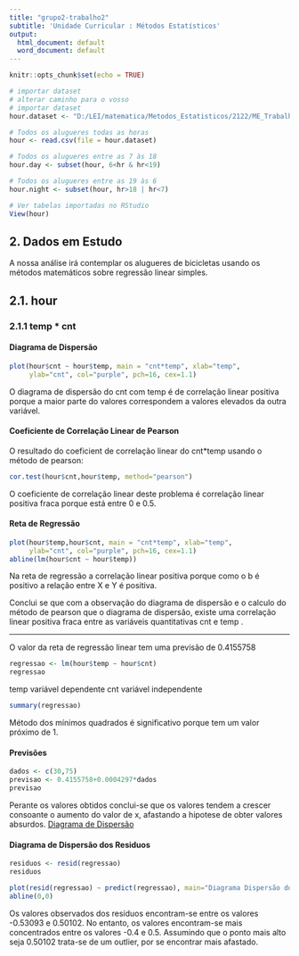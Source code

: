 ```yaml
---
title: "grupo2-trabalho2"
subtitle: 'Unidade Curricular : Métodos Estatísticos'
output:
  html_document: default
  word_document: default
---
```



```r
knitr::opts_chunk$set(echo = TRUE)
```



```r
# importar dataset
# alterar caminho para o vosso
# importar dataset
hour.dataset <- "D:/LEI/matematica/Metodos_Estatisticos/2122/ME_Trabalhos_2122/hour.csv"

# Todos os alugueres todas as horas
hour <- read.csv(file = hour.dataset)

# Todos os alugueres entre as 7 às 18
hour.day <- subset(hour, 6<hr & hr<19)

# Todos os alugueres entre as 19 às 6
hour.night <- subset(hour, hr>18 | hr<7)

# Ver tabelas importadas no RStudio
View(hour)
```


## **2. Dados em Estudo** {#desc-dados}

A nossa análise irá contemplar os alugueres de bicicletas usando os métodos matemáticos sobre regressão linear simples.


## **2.1. hour** {#hour}

### **2.1.1 temp * cnt ** {#cnt-temp}

#### **Diagrama de Dispersão** {#cnt-temp-diagrama_disp}

```r
plot(hour$cnt ~ hour$temp, main = "cnt*temp", xlab="temp",
     ylab="cnt", col="purple", pch=16, cex=1.1)
```

O diagrama de dispersão do cnt com temp é de correlação linear positiva 
porque a maior parte do valores correspondem a valores elevados da outra variável.

#### **Coeficiente de Correlação Linear de Pearson** {#cnt-temp-pearson}

O resultado do coeficient de correlação linear do cnt*temp usando o método de pearson:
```r
cor.test(hour$cnt,hour$temp, method="pearson")
```

O coeficiente de correlação linear deste problema é correlação linear positiva fraca porque está entre 0 e 0.5.

#### **Reta de Regressão** {#cnt-temp-reta_regressao}

```r
plot(hour$temp,hour$cnt, main = "cnt*temp", xlab="temp",
     ylab="cnt", col="purple", pch=16, cex=1.1)
abline(lm(hour$cnt ~ hour$temp))
```

Na reta de regressão a correlação linear positiva porque como o b é positivo a relação entre X e Y é positiva.

Conclui se que com a observação do diagrama de dispersão e o calculo do método de pearson que o diagrama de dispersão, existe uma correlação linear positiva fraca entre as variáveis quantitativas cnt e temp .

-------------------------------

O valor da reta de regressão linear tem uma previsão de 0.4155758
```r
regressao <- lm(hour$temp ~ hour$cnt)
regressao
```


temp variável dependente
cnt variável independente

```r
summary(regressao)
```

Método dos mínimos quadrados é significativo porque tem um valor próximo de 1.

#### **Previsões** {#cnt-temp-previsao}

```r
dados <- c(30,75)
previsao <- 0.4155758+0.0004297*dados
previsao
```
Perante os valores obtidos conclui-se que os valores tendem a crescer consoante o aumento do valor de x, afastando a hipotese de obter valores absurdos.
[Diagrama de Dispersão](#cnt-temp-diagrama_disp)

#### **Diagrama de Dispersão dos Residuos** {#cnt-temp-residuos}

```r

residuos <- resid(regressao)
residuos

plot(resid(regressao) ~ predict(regressao), main="Diagrama Dispersão dos Resíduos", xlab="previsão", ylab = "resíduos", col="purple", pch=16)
abline(0,0)

```
Os valores observados dos resíduos encontram-se entre os valores -0.53093 e 0.50102. No entanto, os valores encontram-se mais concentrados entre os valores -0.4 e 0.5.
Assumindo que o ponto mais alto seja 0.50102 trata-se de um outlier, por se encontrar mais afastado.










